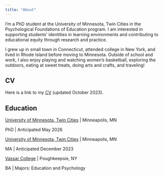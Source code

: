 ```yaml
---
title: "About"
---
```


I'm a PhD student at the University of Minnesota, Twin Cities in the Psychological Foundations of Education program. I am interested in supporting students' identities in learning environments and contributing to educational equity through research and practice.


I grew up in small town in Connecticut, attended college in New York, and lived in Rhode Island before moving to Minnesota. Outside of school and work, I also enjoy playing and watching women's basketball, exploring the outdoors, eating at sweet treats, doing arts and crafts, and traveling!


## CV

Here is a link to my [CV](https://docs.google.com/document/d/1m7oucoIJNSa5n4FRMhyPNskBbyWeS6zg/edit) (updated October 2023).


## Education

[University of Minnesota, Twin Cities](https://twin-cities.umn.edu//) | Minneapolis, MN

PhD | Anticipated May 2026

[University of Minnesota, Twin Cities](https://twin-cities.umn.edu//) | Minneapolis, MN

MA | Anticipated December 2023

[Vassar College](https://www.vassar.edu) | Poughkeepsie, NY

BA | Majors: Education and Psychology